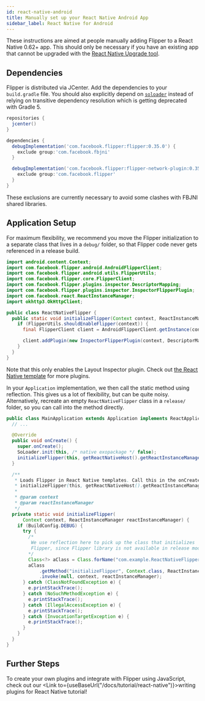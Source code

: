 ```yaml
---
id: react-native-android
title: Manually set up your React Native Android App
sidebar_label: React Native for Android
---
```


These instructions are aimed at people manually adding Flipper to a React Native 0.62+ app.
This should only be necessary if you have an existing app that cannot be upgraded with the
[React Native Upgrade tool](https://reactnative.dev/docs/upgrading).

## Dependencies

Flipper is distributed via JCenter. Add the dependencies to your `build.gradle` file.
You should also explicitly depend on [`soloader`](https://github.com/facebook/soloader)
instead of relying on transitive dependency resolution which is getting deprecated
with Gradle 5.

```groovy
repositories {
  jcenter()
}

dependencies {
  debugImplementation('com.facebook.flipper:flipper:0.35.0') {
    exclude group:'com.facebook.fbjni'
  }

  debugImplementation('com.facebook.flipper:flipper-network-plugin:0.35.0') {
    exclude group:'com.facebook.flipper'
  }
}
```

These exclusions are currently necessary to avoid some clashes with FBJNI
shared libraries.

## Application Setup

For maximum flexibility, we recommend you move the Flipper initialization to a separate
class that lives in a `debug/` folder, so that Flipper code never gets referenced in a
release build.

```java
import android.content.Context;
import com.facebook.flipper.android.AndroidFlipperClient;
import com.facebook.flipper.android.utils.FlipperUtils;
import com.facebook.flipper.core.FlipperClient;
import com.facebook.flipper.plugins.inspector.DescriptorMapping;
import com.facebook.flipper.plugins.inspector.InspectorFlipperPlugin;
import com.facebook.react.ReactInstanceManager;
import okhttp3.OkHttpClient;

public class ReactNativeFlipper {
  public static void initializeFlipper(Context context, ReactInstanceManager reactInstanceManager) {
    if (FlipperUtils.shouldEnableFlipper(context)) {
      final FlipperClient client = AndroidFlipperClient.getInstance(context);

      client.addPlugin(new InspectorFlipperPlugin(context, DescriptorMapping.withDefaults()));
    }
  }
}
```

Note that this only enables the Layout Inspector plugin. Check out [the React Native template](https://github.com/facebook/react-native/blob/6f627f684bb6506a677c9632b2710e4a541690a9/template/android/app/src/debug/java/com/helloworld/ReactNativeFlipper.java) for more plugins.

In your `Application` implementation, we then call the static method using
reflection. This gives us a lot of flexibility, but can be quite noisy.
Alternatively, recreate an empty `ReactNativeFlipper` class in a `release/` folder,
so you can call into the method directly.

```java
public class MainApplication extends Application implements ReactApplication {
  // ...

  @Override
  public void onCreate() {
    super.onCreate();
    SoLoader.init(this, /* native exopackage */ false);
    initializeFlipper(this, getReactNativeHost().getReactInstanceManager());
  }

  /**
   * Loads Flipper in React Native templates. Call this in the onCreate method with something like
   * initializeFlipper(this, getReactNativeHost().getReactInstanceManager());
   *
   * @param context
   * @param reactInstanceManager
   */
  private static void initializeFlipper(
      Context context, ReactInstanceManager reactInstanceManager) {
    if (BuildConfig.DEBUG) {
      try {
        /*
         We use reflection here to pick up the class that initializes
         Flipper, since Flipper library is not available in release mode
        */
        Class<?> aClass = Class.forName("com.example.ReactNativeFlipper");
        aClass
            .getMethod("initializeFlipper", Context.class, ReactInstanceManager.class)
            .invoke(null, context, reactInstanceManager);
      } catch (ClassNotFoundException e) {
        e.printStackTrace();
      } catch (NoSuchMethodException e) {
        e.printStackTrace();
      } catch (IllegalAccessException e) {
        e.printStackTrace();
      } catch (InvocationTargetException e) {
        e.printStackTrace();
      }
    }
  }
}
```

## Further Steps

To create your own plugins and integrate with Flipper using JavaScript, check out our <Link to={useBaseUrl("/docs/tutorial/react-native")}>writing plugins for React Native</Link> tutorial!
